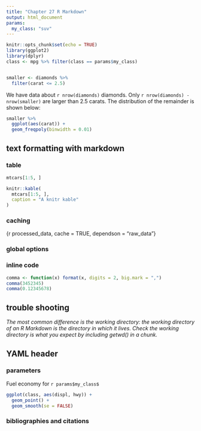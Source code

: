---
title: "Chapter 27 R Markdown"
output: html_document
params:
  my_class: "suv"
---

```{r setup, include=FALSE}
knitr::opts_chunk$set(echo = TRUE)
library(ggplot2)
library(dplyr)
class <- mpg %>% filter(class == params$my_class)


smaller <- diamonds %>% 
  filter(carat <= 2.5)
```
We have data about `r nrow(diamonds)` diamonds. Only 
`r nrow(diamonds) - nrow(smaller)` are larger than
2.5 carats. The distribution of the remainder is shown
below:

```{r plot, echo = FALSE}
smaller %>% 
  ggplot(aes(carat)) + 
  geom_freqpoly(binwidth = 0.01)
```

## text formatting with markdown
### table
```{r}
mtcars[1:5, ]
```
```{r}
knitr::kable(
  mtcars[1:5, ],
  caption = "A knitr kable"
)
```
### caching
{r processed_data, cache = TRUE, dependson = "raw_data"}

### global options
### inline code
```{r}
comma <- function(x) format(x, digits = 2, big.mark = ",")
comma(3452345)
comma(0.12345678)
```
## trouble shooting
*The most common difference is the working directory: the working directory of an R Markdown is the directory in which it lives. Check the working directory is what you expect by including getwd() in a chunk.*

## YAML header
### parameters

Fuel economy for `r params$my_class`s

```{r, message = FALSE}
ggplot(class, aes(displ, hwy)) + 
  geom_point() + 
  geom_smooth(se = FALSE)
```
### bibliographies and citations


